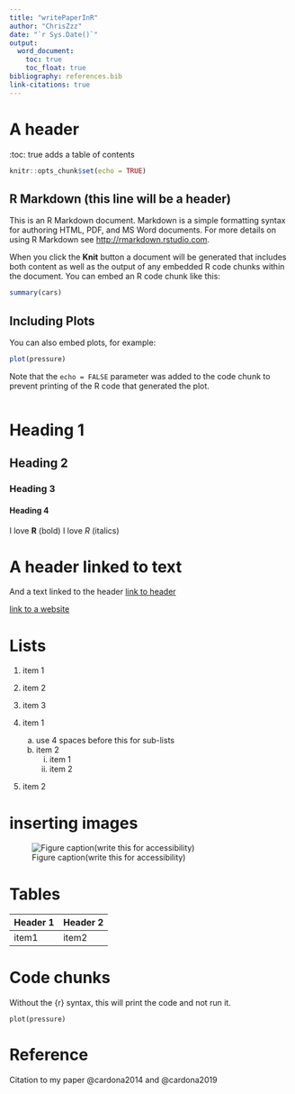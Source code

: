 ```yaml
---
title: "writePaperInR"
author: "ChrisZzz"
date: "`r Sys.Date()`"
output: 
  word_document:
    toc: true
    toc_float: true
bibliography: references.bib
link-citations: true
---
```

# A header

:toc: true adds a table of contents

```r
knitr::opts_chunk$set(echo = TRUE)
```

## R Markdown (this line will be a header)

This is an R Markdown document. Markdown is a simple formatting syntax for authoring HTML, PDF, and MS Word documents. For more details on using R Markdown see <http://rmarkdown.rstudio.com>.

When you click the **Knit** button a document will be generated that includes both content as well as the output of any embedded R code chunks within the document. You can embed an R code chunk like this:

```r
summary(cars)
```

## Including Plots

You can also embed plots, for example:

```r
plot(pressure)
```

Note that the `echo = FALSE` parameter was added to the code chunk to prevent printing of the R code that generated the plot.

```r

```

# Heading 1
## Heading 2
### Heading 3
#### Heading 4

I love **R** (bold)
I love _R_ (italics)

# A header linked to text {#markdown-header}

And a text linked to the header [link to header](#markdown-header)

[link to a website](https://lucidmanager.org/data-science/games-in-r/)

# Lists

1. item 1
2. item 2
3. item 3

1. item 1
    a. use 4 spaces before this for sub-lists
    b. item 2
        i. item 1
        ii. item 2
2. item 2

# inserting images

![Figure caption(write this for accessibility)](img/pathtoanimage.png)

# Tables

| Header 1 | Header 2 |
|----------|----------|
|item1    | item2   |


# Code chunks

Without the {r} syntax, this will print the code and not run it.

```
plot(pressure)
```

# Reference

Citation to my paper @cardona2014 and @cardona2019
